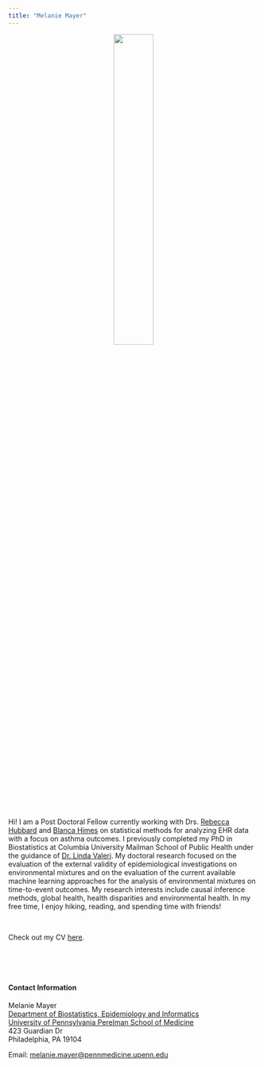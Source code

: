 ```yaml
---
title: "Melanie Mayer"
---
```



<center>

![](./images/IMG_2797.jpeg){width=40%}

</center>


Hi! I am a Post Doctoral Fellow currently working with Drs. [Rebecca Hubbard](https://hubbard-lab.notion.site/Real-world-Evidence-Generation-and-Acceleration-with-Robust-Data-Science-REGARDS-Lab-7aeb4718f34048318cdd6b242cf80978) and [Blanca Himes](https://www.himeslab.org/) on statistical methods for analyzing EHR data with a focus on asthma outcomes. I previously completed my PhD in Biostatistics at Columbia University Mailman School of Public Health under the guidance of [Dr. Linda Valeri](https://www.lindavaleri.com/). My doctoral research focused on the evaluation of the external validity of epidemiological investigations on environmental mixtures and on the evaluation of the current available machine learning approaches for the analysis of environmental mixtures on time-to-event outcomes. My research interests include causal inference methods, global health, health disparities and environmental health. In my free time, I enjoy hiking, reading, and spending time with friends!

\

Check out my CV [here](about.html).

\
\
\

#### Contact Information
Melanie Mayer \
[Department of Biostatistics, Epidemiology and Informatics](https://www.dbei.med.upenn.edu/) \
[University of Pennsylvania Perelman School of Medicine](https://www.med.upenn.edu/) \
423 Guardian Dr \
Philadelphia, PA 19104

Email: <melanie.mayer@pennmedicine.upenn.edu>



